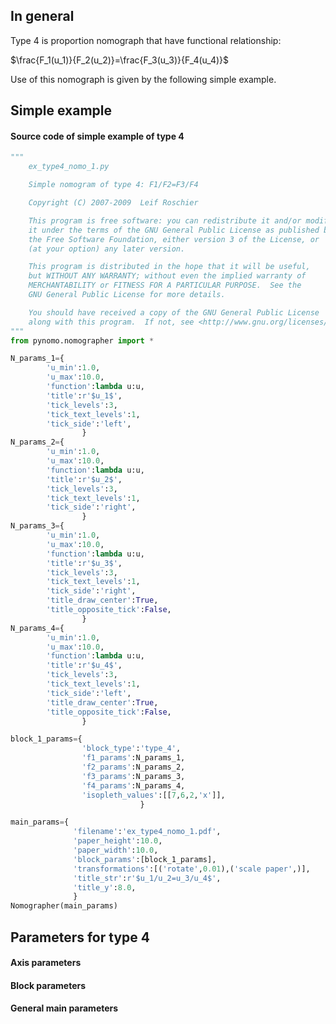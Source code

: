 == In general ==
Type 4 is proportion nomograph that have functional relationship:

<math>\frac{F_1(u_1)}{F_2(u_2)}=\frac{F_3(u_3)}{F_4(u_4)} </math>

Use of this nomograph is given by the following
simple example.

== Simple example ==
{{Infobox_nomogram1
| name         = Simple example: Type 4
| image =  [[Image:Ex type4 nomo 1.png|600px]]
| file = [http://nomography.org/wiki/images/6/66/Ex_type4_nomo_1.pdf Ex_type4_nomo_1.pdf]
}}
==== Source code of simple example of type 4 ====
<source lang=python>
"""
    ex_type4_nomo_1.py

    Simple nomogram of type 4: F1/F2=F3/F4

    Copyright (C) 2007-2009  Leif Roschier

    This program is free software: you can redistribute it and/or modify
    it under the terms of the GNU General Public License as published by
    the Free Software Foundation, either version 3 of the License, or
    (at your option) any later version.

    This program is distributed in the hope that it will be useful,
    but WITHOUT ANY WARRANTY; without even the implied warranty of
    MERCHANTABILITY or FITNESS FOR A PARTICULAR PURPOSE.  See the
    GNU General Public License for more details.

    You should have received a copy of the GNU General Public License
    along with this program.  If not, see <http://www.gnu.org/licenses/>.
"""
from pynomo.nomographer import *

N_params_1={
        'u_min':1.0,
        'u_max':10.0,
        'function':lambda u:u,
        'title':r'$u_1$',
        'tick_levels':3,
        'tick_text_levels':1,
        'tick_side':'left',
                }
N_params_2={
        'u_min':1.0,
        'u_max':10.0,
        'function':lambda u:u,
        'title':r'$u_2$',
        'tick_levels':3,
        'tick_text_levels':1,
        'tick_side':'right',
                }
N_params_3={
        'u_min':1.0,
        'u_max':10.0,
        'function':lambda u:u,
        'title':r'$u_3$',
        'tick_levels':3,
        'tick_text_levels':1,
        'tick_side':'right',
        'title_draw_center':True,
        'title_opposite_tick':False,
                }
N_params_4={
        'u_min':1.0,
        'u_max':10.0,
        'function':lambda u:u,
        'title':r'$u_4$',
        'tick_levels':3,
        'tick_text_levels':1,
        'tick_side':'left',
        'title_draw_center':True,
        'title_opposite_tick':False,
                }

block_1_params={
                'block_type':'type_4',
                'f1_params':N_params_1,
                'f2_params':N_params_2,
                'f3_params':N_params_3,
                'f4_params':N_params_4,
                'isopleth_values':[[7,6,2,'x']],
                             }

main_params={
              'filename':'ex_type4_nomo_1.pdf',
              'paper_height':10.0,
              'paper_width':10.0,
              'block_params':[block_1_params],
              'transformations':[('rotate',0.01),('scale paper',)],
              'title_str':r'$u_1/u_2=u_3/u_4$',
              'title_y':8.0,
              }
Nomographer(main_params)


</source>

== Parameters for type 4 ==

==== Axis parameters ====
{{Infobox_test1
| name = Specific axis parameters for type 2
| Field1a = 'function'
| Field1b = -
| Field1c = Function in the equation

| Field2a = 'u_min'
| Field2b = -
| Field2c = Minimum value of function variable

| Field3a = 'u_max'
| Field3b = -
| Field3c = Maximum value of function variable
}}
{{Axis_params}}

==== Block parameters ====
{{Infobox_test1
| name = Specific block parameters for type 4
| Field1a = 'block_type'
| Field1b = 'type_4'
| Field1c = This is type 4 block

| Field2a = 'width'
| Field2b = 10.0
| Field2c = Block width (to be scaled)

| Field3a = 'height'
| Field3b = 10.0
| Field3c = Block height (to be scaled)

| Field4a = 'f1_params'
| Field4b = --
| Field4c = Axis params for function f1

| Field5a = 'f2_params'
| Field5b = --
| Field5c = Axis params for function f2

| Field6a = 'f3_params'
| Field6b = --
| Field6c = Axis params for function f3

| Field7a = 'f4_params'
| Field7b = --
| Field7c = Axis params for function f4

| Field8a = 'mirror_x'
| Field8b = False
| Field8c = If x-axis is mirrored

| Field9a = 'mirror_y'
| Field9b = False
| Field9c = If y-axis is mirrored

| Field10a = 'float_axis'
| Field10b = 'F1 or F2'
| Field10c = If given 'F1 or F2', then scaling is according to them, otherwise according to F3 and F4.

| Field11a = 'padding'
| Field11b = 0.9
| Field11c = how much axis extend w.r.t. width/height

| Field12a = 'reference_color'
| Field12b = color.rgb.black
| Field12c = Color of reference line

| Field13a = 'isopleth_values'
| Field13b = [[]]
| Field13c = List of list of isopleth values. Unknown values are given with strings, e.g. 'x'. An example:
<source lang=python>
'isopleth_values':[[0.8,'x',0.7,0.5],[0.7,0.8,'x',0.3]]
</source>

}}

==== General main parameters  ====
{{Infobox general params}}
